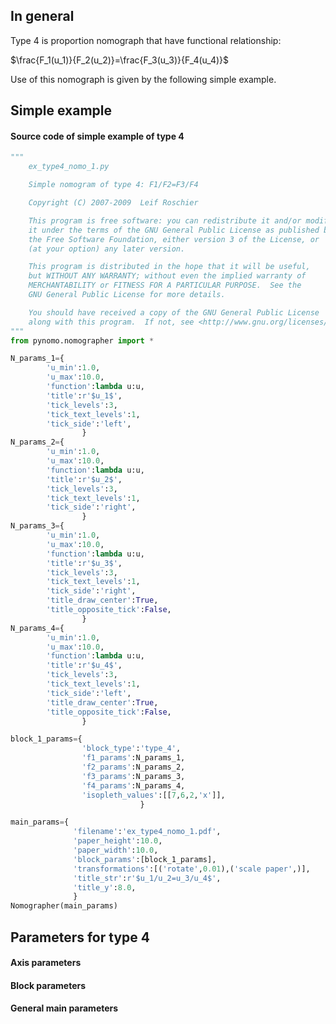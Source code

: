 == In general ==
Type 4 is proportion nomograph that have functional relationship:

<math>\frac{F_1(u_1)}{F_2(u_2)}=\frac{F_3(u_3)}{F_4(u_4)} </math>

Use of this nomograph is given by the following
simple example.

== Simple example ==
{{Infobox_nomogram1
| name         = Simple example: Type 4
| image =  [[Image:Ex type4 nomo 1.png|600px]]
| file = [http://nomography.org/wiki/images/6/66/Ex_type4_nomo_1.pdf Ex_type4_nomo_1.pdf]
}}
==== Source code of simple example of type 4 ====
<source lang=python>
"""
    ex_type4_nomo_1.py

    Simple nomogram of type 4: F1/F2=F3/F4

    Copyright (C) 2007-2009  Leif Roschier

    This program is free software: you can redistribute it and/or modify
    it under the terms of the GNU General Public License as published by
    the Free Software Foundation, either version 3 of the License, or
    (at your option) any later version.

    This program is distributed in the hope that it will be useful,
    but WITHOUT ANY WARRANTY; without even the implied warranty of
    MERCHANTABILITY or FITNESS FOR A PARTICULAR PURPOSE.  See the
    GNU General Public License for more details.

    You should have received a copy of the GNU General Public License
    along with this program.  If not, see <http://www.gnu.org/licenses/>.
"""
from pynomo.nomographer import *

N_params_1={
        'u_min':1.0,
        'u_max':10.0,
        'function':lambda u:u,
        'title':r'$u_1$',
        'tick_levels':3,
        'tick_text_levels':1,
        'tick_side':'left',
                }
N_params_2={
        'u_min':1.0,
        'u_max':10.0,
        'function':lambda u:u,
        'title':r'$u_2$',
        'tick_levels':3,
        'tick_text_levels':1,
        'tick_side':'right',
                }
N_params_3={
        'u_min':1.0,
        'u_max':10.0,
        'function':lambda u:u,
        'title':r'$u_3$',
        'tick_levels':3,
        'tick_text_levels':1,
        'tick_side':'right',
        'title_draw_center':True,
        'title_opposite_tick':False,
                }
N_params_4={
        'u_min':1.0,
        'u_max':10.0,
        'function':lambda u:u,
        'title':r'$u_4$',
        'tick_levels':3,
        'tick_text_levels':1,
        'tick_side':'left',
        'title_draw_center':True,
        'title_opposite_tick':False,
                }

block_1_params={
                'block_type':'type_4',
                'f1_params':N_params_1,
                'f2_params':N_params_2,
                'f3_params':N_params_3,
                'f4_params':N_params_4,
                'isopleth_values':[[7,6,2,'x']],
                             }

main_params={
              'filename':'ex_type4_nomo_1.pdf',
              'paper_height':10.0,
              'paper_width':10.0,
              'block_params':[block_1_params],
              'transformations':[('rotate',0.01),('scale paper',)],
              'title_str':r'$u_1/u_2=u_3/u_4$',
              'title_y':8.0,
              }
Nomographer(main_params)


</source>

== Parameters for type 4 ==

==== Axis parameters ====
{{Infobox_test1
| name = Specific axis parameters for type 2
| Field1a = 'function'
| Field1b = -
| Field1c = Function in the equation

| Field2a = 'u_min'
| Field2b = -
| Field2c = Minimum value of function variable

| Field3a = 'u_max'
| Field3b = -
| Field3c = Maximum value of function variable
}}
{{Axis_params}}

==== Block parameters ====
{{Infobox_test1
| name = Specific block parameters for type 4
| Field1a = 'block_type'
| Field1b = 'type_4'
| Field1c = This is type 4 block

| Field2a = 'width'
| Field2b = 10.0
| Field2c = Block width (to be scaled)

| Field3a = 'height'
| Field3b = 10.0
| Field3c = Block height (to be scaled)

| Field4a = 'f1_params'
| Field4b = --
| Field4c = Axis params for function f1

| Field5a = 'f2_params'
| Field5b = --
| Field5c = Axis params for function f2

| Field6a = 'f3_params'
| Field6b = --
| Field6c = Axis params for function f3

| Field7a = 'f4_params'
| Field7b = --
| Field7c = Axis params for function f4

| Field8a = 'mirror_x'
| Field8b = False
| Field8c = If x-axis is mirrored

| Field9a = 'mirror_y'
| Field9b = False
| Field9c = If y-axis is mirrored

| Field10a = 'float_axis'
| Field10b = 'F1 or F2'
| Field10c = If given 'F1 or F2', then scaling is according to them, otherwise according to F3 and F4.

| Field11a = 'padding'
| Field11b = 0.9
| Field11c = how much axis extend w.r.t. width/height

| Field12a = 'reference_color'
| Field12b = color.rgb.black
| Field12c = Color of reference line

| Field13a = 'isopleth_values'
| Field13b = [[]]
| Field13c = List of list of isopleth values. Unknown values are given with strings, e.g. 'x'. An example:
<source lang=python>
'isopleth_values':[[0.8,'x',0.7,0.5],[0.7,0.8,'x',0.3]]
</source>

}}

==== General main parameters  ====
{{Infobox general params}}
